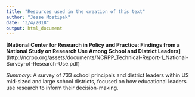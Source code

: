 ```yaml
---
title: "Resources used in the creation of this text"
author: "Jesse Mostipak"
date: "3/4/2018"
output: html_document
---
```


__[National Center for Research in Policy and Practice: Findings from a National Study on Research Use Among School and District Leaders]__(http://ncrpp.org/assets/documents/NCRPP_Technical-Report-1_National-Survey-of-Research-Use.pdf)   

_Summary_: A survey of 733 school principals and district leaders within US mid-sized and large school districts, focused on how educational leaders use research to inform their decision-making.